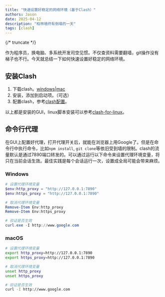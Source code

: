 ```yaml
---
title: "快速设置好稳定的网络环境（基于Clash）"
authors: Jason
date: 2025-04-12
description: "柏林墙终有倒塌的一天"
tags: [clash]
---
```


{/* truncate */}

作为程序员，换电脑、多系统开发司空见惯。不仅查资料需要翻墙，git操作没有梯子也不行。今天就总结一下如何快速设置好稳定的网络环境。

## 安装Clash

1. 下载clash。[windows](https://pub-eac3eb5670f44f09984dee5c57939316.r2.dev/Clash.for.Windows.Setup.0.20.39.exe.zip)|[mac](https://pub-eac3eb5670f44f09984dee5c57939316.r2.dev/ClashX.dmg.zip)
2. 安装，添加到启动项。（可选）
3. 配置clash，参考[clash配置](https://agentneo.tech/doc/docs/tutorials/intro)。

以上都是安装的GUI，linux脚本安装可以参考[clash-for-linux](https://github.com/wnlen/clash-for-linux)。

## 命令行代理

在GUI上配置好代理，打开代理开关后，就能在浏览器上用Google了。但是在命令行中执行命令，比如`npm install`, `git clone`等依旧受到墙的限制。clash的流量默认是通过7890端口转发的。可以通过运行以下命令来设置代理环境变量，将只在当前会话生效。最佳实践是每个会话运行一次，设置成全局可能会带来麻烦。

### Windows

```powershell
# 设置代理环境变量
$env:http_proxy = "http://127.0.0.1:7890"
$env:https_proxy = "http://127.0.0.1:7890"

# 取消代理环境变量
Remove-Item Env:http_proxy
Remove-Item Env:https_proxy

# 验证是否生效
curl.exe -I http://www.google.com
```

### macOS

```bash
# 设置代理环境变量
export http_proxy=http://127.0.0.1:7890
export https_proxy=http://127.0.0.1:7890

# 取消代理环境变量
unset http_proxy
unset https_proxy

# 验证是否生效
curl -I http://www.google.com
```




